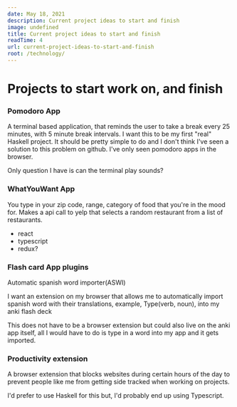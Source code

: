 ```yaml
---
date: May 18, 2021
description: Current project ideas to start and finish
image: undefined
title: Current project ideas to start and finish
readTime: 4
url: current-project-ideas-to-start-and-finish
root: /technology/
---
```



# Projects to start work on, and finish

### Pomodoro App

A terminal based application, that reminds the user to take a break every 25 minutes, with 5 minute break intervals. I want this to be my first "real" Haskell project. It should be pretty simple to do and I don't think I've seen a solution to this problem on github. I've only seen pomodoro apps in the browser.

Only question I have is can the terminal play sounds?

### WhatYouWant App

You type in your zip code, range, category of food that you're in the mood for. Makes a api call to yelp that selects a random restaurant from a list of restaurants.

-   react
-   typescript
-   redux?

### Flash card App plugins

Automatic spanish word importer(ASWI)

I want an extension on my browser that allows me to automatically import spanish word with their translations, example, Type(verb, noun), into my anki flash deck

This does not have to be a browser extension but could also live on the anki app itself, all I would have to do is type in a word into my app and it gets imported.

### Productivity extension

A browser extension that blocks websites during certain hours of the day to prevent people like me from getting side tracked when working on projects.

I'd prefer to use Haskell for this but, I'd probably end up using Typescript.

